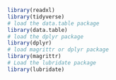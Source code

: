 <!-- Cleaning and preprocessing according to new requirements(near 5pm 21-08-2023) by Mr. Hafiz Owais Khan  -->
```r
library(readxl)
library(tidyverse)
# load the data.table package
library(data.table)
# load the dplyr package
library(dplyr)
# load magrittr or dplyr package
library(magrittr)
# Load the lubridate package
library(lubridate)
```
